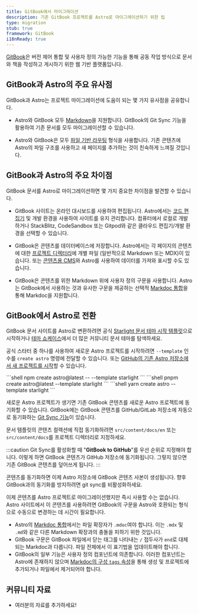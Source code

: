 ```yaml
---
title: GitBook에서 마이그레이션
description: 기존 GitBook 프로젝트를 Astro로 마이그레이션하기 위한 팁
type: migration
stub: true
framework: GitBook
i18nReady: true
---
```



[GitBook](https://gitbook.com)은 버전 제어 통합 및 사용자 정의 가능한 기능을 통해 공동 작업 방식으로 문서와 책을 작성하고 게시하기 위한 웹 기반 플랫폼입니다.

## GitBook과 Astro의 주요 유사점

GitBook과 Astro는 프로젝트 마이그레이션에 도움이 되는 몇 가지 유사점을 공유합니다.

- Astro와 GitBook 모두 [Markdown](/ko/guides/markdown-content/)을 지원합니다. GitBook의 Git Sync 기능을 활용하여 기존 문서를 모두 마이그레이션할 수 있습니다.

- Astro와 GitBook은 모두 [파일 기반 라우팅](/ko/basics/routing/) 형식을 사용합니다. 기존 콘텐츠에 Astro의 파일 구조를 사용하고 새 페이지를 추가하는 것이 친숙하게 느껴질 것입니다.

## GitBook과 Astro의 주요 차이점

GitBook 문서를 Astro로 마이그레이션하면 몇 가지 중요한 차이점을 발견할 수 있습니다.

- GitBook 사이트는 온라인 대시보드를 사용하여 편집됩니다. Astro에서는 [코드 편집기](/ko/editor-setup/) 및 개발 환경을 사용하여 사이트를 유지 관리합니다. 컴퓨터에서 로컬로 개발하거나 StackBlitz, CodeSandbox 또는 Gitpod와 같은 클라우드 편집기/개발 환경을 선택할 수 있습니다.

- GitBook은 콘텐츠를 데이터베이스에 저장합니다. Astro에서는 각 페이지의 콘텐츠에 대한 [프로젝트 디렉터리](/ko/basics/project-structure/)에 개별 파일 (일반적으로 Markdown 또는 MDX)이 있습니다. 또는 [콘텐츠용 CMS](/ko/guides/cms/)와 Astro를 사용하여 데이터를 가져와 표시할 수도 있습니다.

- GitBook은 콘텐츠를 위한 Markdown 위에 사용자 정의 구문을 사용합니다. Astro는 GitBook에서 사용하는 것과 유사한 구문을 제공하는 선택적 [Markdoc 통합](/ko/guides/integrations-guide/markdoc/)을 통해 Markdoc을 지원합니다.

## GitBook에서 Astro로 전환

GitBook 문서 사이트를 Astro로 변환하려면 공식 [Starlight 문서 테마 시작 템플릿](https://starlight.astro.build)으로 시작하거나 [테마 쇼케이스](https://astro.build/themes?search=&categories%5B%5D=docs)에서 더 많은 커뮤니티 문서 테마를 탐색하세요.

공식 스타터 중 하나를 사용하여 새로운 Astro 프로젝트를 시작하려면 `--template` 인수를 `create astro` 명령에 전달할 수 있습니다. 또는 [GitHub의 기존 Astro 저장소에서 새 프로젝트를 시작](/ko/install/auto/#시작-템플릿)할 수 있습니다.

  <PackageManagerTabs>
    <Fragment slot="npm">
    ```shell
    npm create astro@latest -- --template starlight
    ```
    </Fragment>
    <Fragment slot="pnpm">
    ```shell
    pnpm create astro@latest --template starlight
    ```
    </Fragment>
    <Fragment slot="yarn">
    ```shell
    yarn create astro --template starlight
    ```
    </Fragment>
  </PackageManagerTabs>

새로운 Astro 프로젝트가 생기면 기존 GitBook 콘텐츠를 새로운 Astro 프로젝트에 동기화할 수 있습니다. GitBook에는 GitBook 콘텐츠를 GitHub/GitLab 저장소에 자동으로 동기화하는 [Git Sync 기능](https://docs.gitbook.com/product-tour/git-sync)이 있습니다.

문서 템플릿의 콘텐츠 컬렉션에 직접 동기화하려면 `src/content/docs/en` 또는 `src/content/docs`를 프로젝트 디렉터리로 지정하세요.

:::caution
Git Sync를 활성화할 때 "**GitBook to GitHub**"를 우선 순위로 지정해야 합니다. 이렇게 하면 GitBook 콘텐츠가 GitHub 저장소에 동기화됩니다. 그렇지 않으면 기존 GitBook 콘텐츠를 덮어쓰게 됩니다.
:::

콘텐츠를 동기화하면 이제 Astro 저장소에 GitBook 콘텐츠 사본이 생성됩니다. 향후 GitBook과의 동기화를 방지하려면 git sync를 비활성화하세요.

이제 콘텐츠를 Astro 프로젝트로 마이그레이션했지만 즉시 사용할 수는 없습니다. Astro 사이트에서 이 콘텐츠를 사용하려면 GitBook의 구문을 Astro와 호환되는 형식으로 수동으로 변경하는 데 시간이 필요합니다.

- Astro의 [Markdoc 통합](/ko/guides/integrations-guide/markdoc/)에서는 파일 확장자가 `.mdoc`여야 합니다. 이는 `.mdx` 및 `.md`와 같은 다른 Markdown 확장과의 충돌을 피하기 위한 것입니다.
- GitBook 구문은 GitBook 파일에서 닫는 태그를 나타내는 `/` 접두사가 `end`로 대체되는 Markdoc과 다릅니다. 파일 전체에서 이 표기법을 업데이트해야 합니다.
- GitBook의 일부 기능은 사용자 정의 컴포넌트에 의존합니다. 이러한 컴포넌트는 Astro에 존재하지 않으며 [Markdoc의 구성 `tags` 속성](/ko/guides/integrations-guide/markdoc/#use-astro-components-as-markdoc-tags)을 통해 생성 및 프로젝트에 추가되거나 파일에서 제거되어야 합니다.

## 커뮤니티 자료

- 여러분의 자료를 추가하세요!
